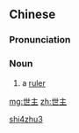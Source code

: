 ==Chinese==
{{zh-forms}}

===Pronunciation===
{{zh-pron
|m=shìzhǔ
|cat=n
}}

===Noun===
{{zh-noun}}

# {{lb|zh|archaic}} a [[ruler]]

[[Category:Mandarin archaic terms|shi4zhu3]]

[[mg:世主]]
[[zh:世主]]